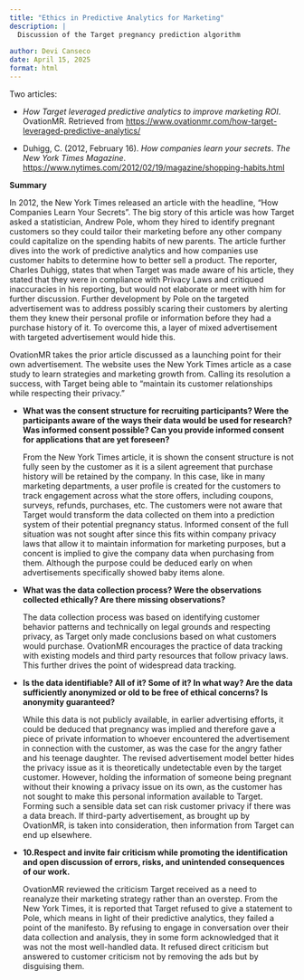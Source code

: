 ```yaml
---
title: "Ethics in Predictive Analytics for Marketing"
description: |
  Discussion of the Target pregnancy prediction algorithm
  
author: Devi Canseco
date: April 15, 2025
format: html
---
```


Two articles:

-   *How Target leveraged predictive analytics to improve marketing ROI*. OvationMR. Retrieved from <https://www.ovationmr.com/how-target-leveraged-predictive-analytics/>

<!-- -->

-    Duhigg, C. (2012, February 16). *How companies learn your secrets*. *The New York Times Magazine*. <https://www.nytimes.com/2012/02/19/magazine/shopping-habits.html>

**Summary**

In 2012, the New York Times released an article with the headline, "How Companies Learn Your Secrets". The big story of this article was how Target asked a statistician, Andrew Pole, whom they hired to identify pregnant customers so they could tailor their marketing before any other company could capitalize on the spending habits of new parents. The article further dives into the work of predictive analytics and how companies use customer habits to determine how to better sell a product. The reporter, Charles Duhigg, states that when Target was made aware of his article, they stated that they were in compliance with Privacy Laws and critiqued inaccuracies in his reporting, but would not elaborate or meet with him for further discussion. Further development by Pole on the targeted advertisement was to address possibly scaring their customers by alerting them they knew their personal profile or information before they had a purchase history of it. To overcome this, a layer of mixed advertisement with targeted advertisement would hide this.

OvationMR takes the prior article discussed as a launching point for their own advertisement. The website uses the New York Times article as a case study to learn strategies and marketing growth from. Calling its resolution a success, with Target being able to "maintain its customer relationships while respecting their privacy."

-   **What was the consent structure for recruiting participants? Were the participants aware of the ways their data would be used for research? Was informed consent possible? Can you provide informed consent for applications that are yet foreseen?**

    From the New York Times article, it is shown the consent structure is not fully seen by the customer as it is a silent agreement that purchase history will be retained by the company. In this case, like in many marketing departments, a user profile is created for the customers to track engagement across what the store offers, including coupons, surveys, refunds, purchases, etc. The customers were not aware that Target would transform the data collected on them into a prediction system of their potential pregnancy status. Informed consent of the full situation was not sought after since this fits within company privacy laws that allow it to maintain information for marketing purposes, but a concent is implied to give the company data when purchasing from them. Although the purpose could be deduced early on when advertisements specifically showed baby items alone.

-   **What was the data collection process? Were the observations collected ethically? Are there missing observations?**

    The data collection process was based on identifying customer behavior patterns and technically on legal grounds and respecting privacy, as Target only made conclusions based on what customers would purchase. OvationMR encourages the practice of data tracking with existing models and third party resources that follow privacy laws. This further drives the point of widespread data tracking.

-   **Is the data identifiable? All of it? Some of it? In what way? Are the data sufficiently anonymized or old to be free of ethical concerns? Is anonymity guaranteed?**

    While this data is not publicly available, in earlier advertising efforts, it could be deduced that pregnancy was implied and therefore gave a piece of private information to whoever encountered the advertisement in connection with the customer, as was the case for the angry father and his teenage daughter. The revised advertisement model better hides the privacy issue as it is theoretically undetectable even by the target customer. However, holding the information of someone being pregnant without their knowing a privacy issue on its own, as the customer has not sought to make this personal information available to Target. Forming such a sensible data set can risk customer privacy if there was a data breach. If third-party advertisement, as brought up by OvationMR, is taken into consideration, then information from Target can end up elsewhere.

-   **10.Respect and invite fair criticism while promoting the identification and open discussion of errors, risks, and unintended consequences of our work.**

    OvationMR reviewed the criticism Target received as a need to reanalyze their marketing strategy rather than an overstep. From the New York Times, it is reported that Target refused to give a statement to Pole, which means in light of their predictive analytics, they failed a point of the manifesto. By refusing to engage in conversation over their data collection and analysis, they in some form acknowledged that it was not the most well-handled data. It refused direct criticism but answered to customer criticism not by removing the ads but by disguising them.
